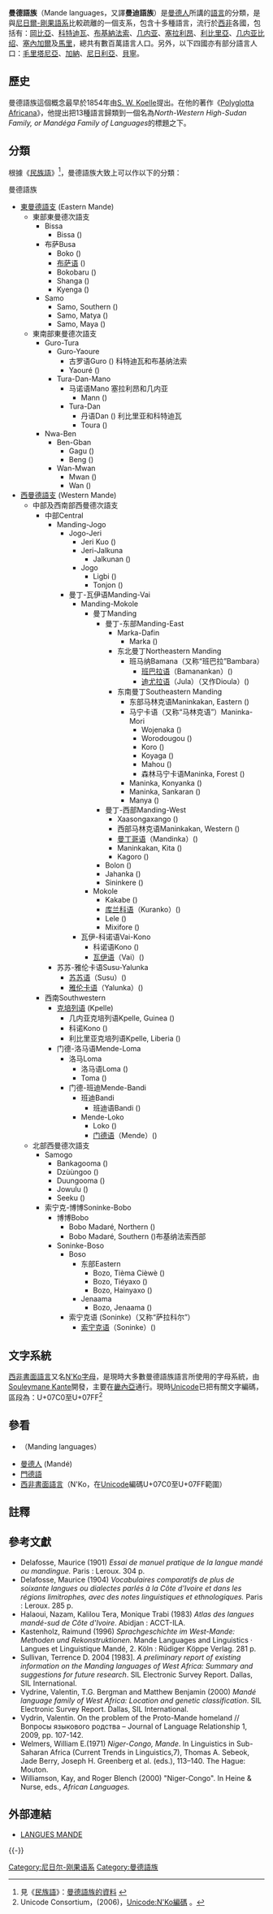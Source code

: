 {{Infobox Language family
  |name=曼德語族
  |region=[[西非|西非]]
  |familycolor=Niger-Congo
  |fam1=[[尼日爾-剛果語系|尼日爾-剛果語系]]
  |child1=[[西曼德語支|西曼德語支]]
  |child2=[[東曼德語支|東曼德語支]]
  |linglist=NCC
  |iso5=dmn
}}
'''曼德語族'''（Mande languages，又譯'''曼迪語族'''）是[[曼德人|曼德人]]所講的[[語言|語言]]的分類，是與[[尼日爾-剛果語系|尼日爾-剛果語系]]比較疏離的一個支系，包含十多種語言，流行於[[西非|西非]]各國，包括有：[[岡比亞|岡比亞]]、[[科特迪瓦|科特迪瓦]]、[[布基納法索|布基納法索]]、[[几内亚|几内亚]]、[[塞拉利昂|塞拉利昂]]、[[利比里亞|利比里亞]]、[[几内亚比绍|几内亚比绍]]、[[塞內加爾|塞內加爾]]及[[馬里|馬里]]，總共有數百萬語言人口。另外，以下四國亦有部分語言人口：[[毛里塔尼亞|毛里塔尼亞]]、[[加納|加納]]、[[尼日利亞|尼日利亞]]、[[貝寧|貝寧]]。

== 歷史 ==

曼德語族這個概念最早於1854年由[[S._W._Koelle|S. W. Koelle]]提出。在他的著作《[[Polyglotta_Africana|Polyglotta Africana]]》，他提出把13種語言歸類到一個名為''North-Western High-Sudan Family, or Mandéga Family of Languages''的標題之下。
== 分類 ==

根據《[[民族語|民族語]]》<ref>見《[[民族語|民族語]]》：[http://www.ethnologue.com/show_family.asp?subid=89972 曼德語族的資料] {{Wayback|url=http://www.ethnologue.com/show_family.asp?subid=89972 |date=20071001130417 }}</ref>，曼德語族大致上可以作以下的分類：

曼德語族
* [[東曼德語支|東曼德語支]] (Eastern Mande)
** 東部東曼德次語支
*** Bissa
**** Bissa ({{SIL|bib}})
*** 布萨Busa
**** Boko ({{SIL|bqc}})
**** [[布萨语|布萨语]] ({{SIL|bqp}})
**** Bokobaru ({{SIL|bus}})
**** Shanga ({{SIL|sho}})
**** Kyenga ({{SIL|tye}})
*** Samo
**** Samo, Southern ({{SIL|sbd}})
**** Samo, Matya ({{SIL|stj}})
**** Samo, Maya ({{SIL|sym}})
** 東南部東曼德次語支
*** Guro-Tura
**** Guro-Yaoure
***** 古罗语Guro ({{SIL|goa}}) 科特迪瓦和布基纳法索
***** Yaouré ({{SIL|yre}})
**** Tura-Dan-Mano
***** 马诺语Mano 塞拉利昂和几内亚
****** Mann ({{SIL|mev}})
***** Tura-Dan
****** 丹语Dan ({{SIL|daf}}) 利比里亚和科特迪瓦
****** Toura ({{SIL|neb}})
*** Nwa-Ben
**** Ben-Gban
***** Gagu ({{SIL|ggu}})
***** Beng ({{SIL|nhb}})
**** Wan-Mwan
***** Mwan ({{SIL|moa}})
***** Wan ({{SIL|wan}})
* [[西曼德語支|西曼德語支]] (Western Mande)
** 中部及西南部西曼德次語支
*** 中部Central
**** Manding-Jogo
***** Jogo-Jeri
****** Jeri Kuo ({{SIL|jek}})
****** Jeri-Jalkuna
******* Jalkunan ({{SIL|bxl}})
****** Jogo
******* Ligbi ({{SIL|lig}})
******* Tonjon ({{SIL|tjn}})
***** 曼丁-瓦伊语Manding-Vai
****** Manding-Mokole
******* 曼丁Manding
******** 曼丁-东部Manding-East
********* Marka-Dafin
********** Marka ({{SIL|rkm}})
********* 东北曼丁Northeastern Manding
********** 班马纳Bamana（又称“班巴拉”Bambara）
*********** [[班巴拉语|班巴拉语]]（Bamanankan）({{SIL|bam}})
*********** [[迪尤拉语|迪尤拉语]]（Jula）（又作Dioula）({{SIL|dyu}})
********* 东南曼丁Southeastern Manding
********** 东部马林克语Maninkakan, Eastern ({{SIL|emk}})
********** 马宁卡语（又称“马林克语”）Maninka-Mori
*********** Wojenaka ({{SIL|jod}})
*********** Worodougou ({{SIL|jud}})
*********** Koro ({{SIL|kfo}})
*********** Koyaga ({{SIL|kga}})
*********** Mahou ({{SIL|mxx}})
*********** 森林马宁卡语Maninka, Forest ({{SIL|myq}})
********** Maninka, Konyanka ({{SIL|mku}})
********** Maninka, Sankaran ({{SIL|msc}})
********** Manya ({{SIL|mzj}})
******** 曼丁-西部Manding-West
********* Xaasongaxango ({{SIL|kao}})
********* 西部马林克语Maninkakan, Western ({{SIL|mlq}})
********* [[曼丁哥语|曼丁哥语]]（Mandinka）({{SIL|mnk}})
********* Maninkakan, Kita ({{SIL|mwk}})
********* Kagoro ({{SIL|xkg}})
******** Bolon ({{SIL|bof}})
******** Jahanka ({{SIL|jad}})
******** Sininkere ({{SIL|skq}})
******* Mokole
******** Kakabe ({{SIL|kke}})
******** [[库兰科语|库兰科语]]（Kuranko）({{SIL|knk}})
******** Lele ({{SIL|llc}})
******** Mixifore ({{SIL|mfg}})
****** 瓦伊-科诺语Vai-Kono
******* 科诺语Kono ({{SIL|kno}})
******* [[瓦伊语|瓦伊语]]（Vai）({{SIL|vai}})
**** 苏苏-雅伦卡语Susu-Yalunka
***** [[苏苏语|苏苏语]]（Susu）({{SIL|sus}})
***** [[雅伦卡语|雅伦卡语]]（Yalunka）({{SIL|yal}})
*** 西南Southwestern
**** [[克培列语|克培列语]] (Kpelle)
***** 几内亚克培列语Kpelle, Guinea ({{SIL|gkp}})
***** 科诺Kono ({{SIL|knu}})
***** 利比里亚克培列语Kpelle, Liberia ({{SIL|xpe}})
**** 门德-洛马语Mende-Loma
***** 洛马Loma
****** 洛马语Loma ({{SIL|lom}})
****** Toma ({{SIL|tod}})
***** 门德-班迪Mende-Bandi
****** 班迪Bandi
******* 班迪语Bandi ({{SIL|bza}})
****** Mende-Loko
******* Loko ({{SIL|lok}})
******* [[门德语|门德语]]（Mende）({{SIL|men}})
** 北部西曼德次語支
*** Samogo
**** Bankagooma ({{SIL|bxw}})
**** Dzùùngoo ({{SIL|dnn}})
**** Duungooma ({{SIL|dux}})
**** Jowulu ({{SIL|jow}})
**** Seeku ({{SIL|sos}})
*** 索宁克-博博Soninke-Bobo
**** 博博Bobo 
***** Bobo Madaré, Northern ({{SIL|bbo}})
***** Bobo Madaré, Southern ({{SIL|bwq}})布基纳法索西部
**** Soninke-Boso
***** Boso
****** 东部Eastern
******* Bozo, Tièma Cièwè ({{SIL|boo}})
******* Bozo, Tiéyaxo ({{SIL|boz}})
******* Bozo, Hainyaxo ({{SIL|bzx}})
****** Jenaama
******* Bozo, Jenaama ({{SIL|bze}})
***** 索宁克语 (Soninke)（又称“萨拉科尔”）
****** [[索宁克语|索宁克语]]（Soninke）({{SIL|snk}})

== 文字系統 ==

[[西非書面語言|西非書面語言]]又名[[西非書面語言|N'Ko字母]]，是現時大多數曼德語族語言所使用的字母系統，由[[Souleymane_Kante|Souleymane Kante]]開發，主要在[[畿內亞|畿內亞]]通行。現時[[Unicode|Unicode]]已把有關文字編碼，區段為：U+07C0至U+07FF<ref>Unicode Consortium，(2006)，[http://www.unicode.org/charts/PDF/U07C0.pdf Unicode:N'Ko編碼] {{Wayback|url=http://www.unicode.org/charts/PDF/U07C0.pdf |date=20210223135318 }}。</ref>

== 參看 ==
* {{tsl|en|Manding languages|曼丁語支}}（Manding languages）
* [[曼德人|曼德人]] (Mandé)
* [[門德語|門德語]]
* [[西非書面語言|西非書面語言]]（N'Ko，在[[Unicode|Unicode]]編碼U+07C0至U+07FF範圍）

== 註釋 ==
{{reflist}}

== 參考文獻 ==
{{refbegin|intent=yes|2}}
* Delafosse, Maurice (1901) ''Essai de manuel pratique de la langue mandé ou mandingue.'' Paris : Leroux. 304 p.
* Delafosse, Maurice (1904) ''Vocabulaires comparatifs de plus de soixante langues ou dialectes parlés à la Côte d'Ivoire et dans les régions limitrophes, avec des notes linguistiques et ethnologiques.'' Paris : Leroux. 285 p.
* Halaoui, Nazam, Kalilou Tera, Monique Trabi (1983) ''Atlas des langues mandé-sud de Côte d'Ivoire''. Abidjan : ACCT-ILA.
* Kastenholz, Raimund (1996) ''Sprachgeschichte im West-Mande: Methoden und Rekonstruktionen.'' Mande Languages and Linguistics · Langues et Linguistique Mandé, 2. Köln : Rüdiger Köppe Verlag. 281 p.
* Sullivan, Terrence D. 2004 [1983]. ''A preliminary report of existing information on the Manding languages of West Africa: Summary and suggestions for future research''. SIL Electronic Survey Report. Dallas, SIL International.
* Vydrine, Valentin, T.G. Bergman and Matthew Benjamin (2000) ''Mandé language family of West Africa: Location and genetic classification''. SIL Electronic Survey Report. Dallas, SIL International.
* Vydrin, Valentin. On the problem of the Proto-Mande homeland // Вопросы языкового родства – Journal of Language Relationship 1, 2009, pp. 107-142.
* Welmers, William E.(1971) ''Niger-Congo, Mande''. In Linguistics in Sub-Saharan Africa (Current Trends in Linguistics,7), Thomas A. Sebeok, Jade Berry, Joseph H. Greenberg et al. (eds.), 113–140. The Hague: Mouton.
* Williamson, Kay, and Roger Blench (2000) "Niger-Congo". In Heine & Nurse, eds., ''African Languages.''
{{refend}}

== 外部連結 ==
* [http://mandelang.kunstkamera.ru/index/langues_mande/ LANGUES MANDE] {{Wayback|url=http://mandelang.kunstkamera.ru/index/langues_mande/ |date=20160223161349 }}
{{-}}
{{Language family}}


{{Authority control}}
[[Category:尼日尔-刚果语系|Category:尼日尔-刚果语系]]
[[Category:曼德語族|Category:曼德語族]]